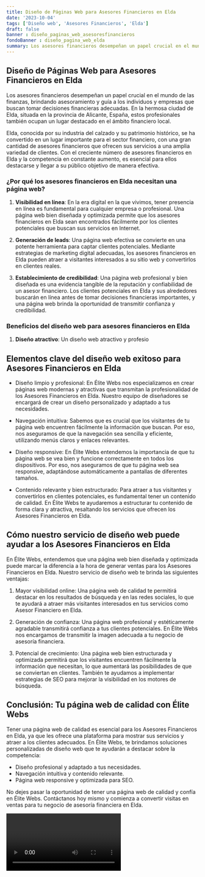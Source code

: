 ```yaml
---
title: Diseño de Páginas Web para Asesores Financieros en Elda
date: '2023-10-04'
tags: ['Diseño web', 'Asesores Financieros', 'Elda']
draft: false
banner : diseño_paginas_web_asesoresfinancieros
fondoBanner : diseño_pagina_web_elda
summary: Los asesores financieros desempeñan un papel crucial en el mundo de las finanzas, brindando asesoramiento y guía a los individuos y empresas que buscan tomar decisiones financieras adecuadas. En la hermosa ciudad de Elda, situada en la provincia de Alicante, España, estos profesionales también ocupan un lugar destacado en el ámbito financiero local.
---
```


## Diseño de Páginas Web para Asesores Financieros en Elda

Los asesores financieros desempeñan un papel crucial en el mundo de las finanzas, brindando asesoramiento y guía a los individuos y empresas que buscan tomar decisiones financieras adecuadas. En la hermosa ciudad de Elda, situada en la provincia de Alicante, España, estos profesionales también ocupan un lugar destacado en el ámbito financiero local.

Elda, conocida por su industria del calzado y su patrimonio histórico, se ha convertido en un lugar importante para el sector financiero, con una gran cantidad de asesores financieros que ofrecen sus servicios a una amplia variedad de clientes. Con el creciente número de asesores financieros en Elda y la competencia en constante aumento, es esencial para ellos destacarse y llegar a su público objetivo de manera efectiva.

### ¿Por qué los asesores financieros en Elda necesitan una página web?

1. **Visibilidad en línea**: En la era digital en la que vivimos, tener presencia en línea es fundamental para cualquier empresa o profesional. Una página web bien diseñada y optimizada permite que los asesores financieros en Elda sean encontrados fácilmente por los clientes potenciales que buscan sus servicios en Internet.

2. **Generación de leads**: Una página web efectiva se convierte en una potente herramienta para captar clientes potenciales. Mediante estrategias de marketing digital adecuadas, los asesores financieros en Elda pueden atraer a visitantes interesados a su sitio web y convertirlos en clientes reales.

3. **Establecimiento de credibilidad**: Una página web profesional y bien diseñada es una evidencia tangible de la reputación y confiabilidad de un asesor financiero. Los clientes potenciales en Elda y sus alrededores buscarán en línea antes de tomar decisiones financieras importantes, y una página web brinda la oportunidad de transmitir confianza y credibilidad.

### Beneficios del diseño web para asesores financieros en Elda

1. **Diseño atractivo**: Un diseño web atractivo y profesio

<GifSeo />

<Cta />

## Elementos clave del diseño web exitoso para Asesores Financieros en Elda

- Diseño limpio y profesional: En Élite Webs nos especializamos en crear páginas web modernas y atractivas que transmitan la profesionalidad de los Asesores Financieros en Elda. Nuestro equipo de diseñadores se encargará de crear un diseño personalizado y adaptado a tus necesidades.

- Navegación intuitiva: Sabemos que es crucial que los visitantes de tu página web encuentren fácilmente la información que buscan. Por eso, nos aseguramos de que la navegación sea sencilla y eficiente, utilizando menús claros y enlaces relevantes.

- Diseño responsive: En Élite Webs entendemos la importancia de que tu página web se vea bien y funcione correctamente en todos los dispositivos. Por eso, nos aseguramos de que tu página web sea responsive, adaptándose automáticamente a pantallas de diferentes tamaños.

- Contenido relevante y bien estructurado: Para atraer a tus visitantes y convertirlos en clientes potenciales, es fundamental tener un contenido de calidad. En Élite Webs te ayudaremos a estructurar tu contenido de forma clara y atractiva, resaltando los servicios que ofrecen los Asesores Financieros en Elda.

## Cómo nuestro servicio de diseño web puede ayudar a los Asesores Financieros en Elda

En Élite Webs, entendemos que una página web bien diseñada y optimizada puede marcar la diferencia a la hora de generar ventas para los Asesores Financieros en Elda. Nuestro servicio de diseño web te brinda las siguientes ventajas:

1. Mayor visibilidad online: Una página web de calidad te permitirá destacar en los resultados de búsqueda y en las redes sociales, lo que te ayudará a atraer más visitantes interesados en tus servicios como Asesor Financiero en Elda.

2. Generación de confianza: Una página web profesional y estéticamente agradable transmitirá confianza a tus clientes potenciales. En Élite Webs nos encargamos de transmitir la imagen adecuada a tu negocio de asesoría financiera.

3. Potencial de crecimiento: Una página web bien estructurada y optimizada permitirá que los visitantes encuentren fácilmente la información que necesitan, lo que aumentará las posibilidades de que se conviertan en clientes. También te ayudamos a implementar estrategias de SEO para mejorar la visibilidad en los motores de búsqueda.

## Conclusión: Tu página web de calidad con Élite Webs

Tener una página web de calidad es esencial para los Asesores Financieros en Elda, ya que les ofrece una plataforma para mostrar sus servicios y atraer a los clientes adecuados. En Élite Webs, te brindamos soluciones personalizadas de diseño web que te ayudarán a destacar sobre la competencia:

- Diseño profesional y adaptado a tus necesidades.
- Navegación intuitiva y contenido relevante.
- Página web responsive y optimizada para SEO.

No dejes pasar la oportunidad de tener una página web de calidad y confía en Élite Webs. Contáctanos hoy mismo y comienza a convertir visitas en ventas para tu negocio de asesoría financiera en Elda.

<Video />

<CtaBot job='Asesores Financieros' city='Elda'/>

<Gmaps query='Elda+españa+maps' />
